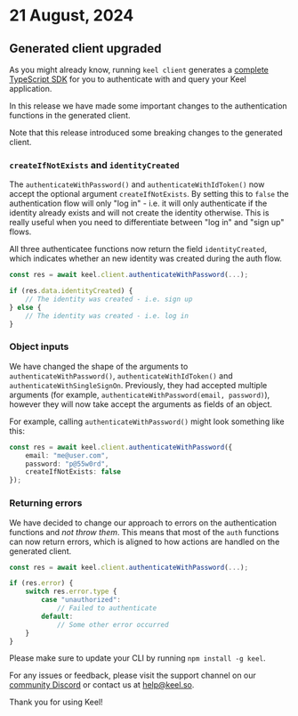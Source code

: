 # 21 August, 2024

## Generated client __upgraded__

As you might already know, running `keel client` generates a [complete TypeScript SDK](https://docs.keel.so/apis/client) for you to authenticate with and query your Keel application.

In this release we have made some important changes to the authentication functions in the generated client.


<Callout type="warning" emoji="⚠️">
Note that this release introduced some breaking changes to the generated client.
</Callout>

### `createIfNotExists` and `identityCreated`

The `authenticateWithPassword()` and `authenticateWithIdToken()` now accept the optional argument `createIfNotExists`. By setting this to `false` the authentication flow will only "log in" - i.e. it will only authenticate if the identity already exists and will not create the identity otherwise. This is really useful when you need to differentiate between "log in" and "sign up" flows.

All three authenticatee functions now return the field `identityCreated`, which indicates whether an new identity was created during the auth flow.

```typescript
const res = await keel.client.authenticateWithPassword(...);

if (res.data.identityCreated) {
    // The identity was created - i.e. sign up
} else {
    // The identity was created - i.e. log in
}
```

### Object inputs

We have changed the shape of the arguments to `authenticateWithPassword()`, `authenticateWithIdToken()` and `authenticateWithSingleSignOn`. Previously, they had accepted multiple arguments (for example, `authenticateWithPassword(email, password)`), however they will now take accept the arguments as fields of an object. 

For example, calling `authenticateWithPassword()` might look something like this:

```typescript
const res = await keel.client.authenticateWithPassword({ 
    email: "me@user.com",
    password: "p@55w0rd",
    createIfNotExists: false
});
```

### Returning errors

We have decided to change our approach to errors on the authentication functions and _not throw them_. This means that most of the `auth` functions can now return errors, which is aligned to how actions are handled on the generated client.

```typescript
const res = await keel.client.authenticateWithPassword(...);

if (res.error) {
    switch res.error.type {
        case "unauthorized":
            // Failed to authenticate
        default:
            // Some other error occurred
    }
}
```


Please make sure to update your CLI by running `npm install -g keel`.

For any issues or feedback, please visit the support channel on our [community Discord](https://keel.so/discord) or contact us at [help@keel.so](mailto:help@keel.so).

Thank you for using Keel!
